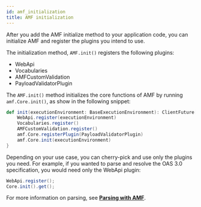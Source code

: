 ```yaml
---
id: amf_initialization
title: AMF initialization
---
```


After you add the AMF initialize method to your application code, you can initialize AMF and register the plugins you intend to use.

The initialization method, `AMF.init()` registers the following plugins:
- WebApi
- Vocabularies
- AMFCustomValidation
- PayloadValidatorPlugin

The `AMF.init()` method initializes the core functions of AMF by running `amf.Core.init()`, as show in the following snippet:

```scala title="AMF.scala"
def init(executionEnvironment: BaseExecutionEnvironment): ClientFuture[Unit] = {
    WebApi.register(executionEnvironment)
    Vocabularies.register()
    AMFCustomValidation.register()
    amf.Core.registerPlugin(PayloadValidatorPlugin)
    amf.Core.init(executionEnvironment)
}
```

Depending on your use case, you can cherry-pick and use only the plugins you need. For example, if you wanted to parse and resolve the OAS 3.0 specification,
you would need only the WebApi plugin:

```java
WebApi.register();
Core.init().get();
```

For more information on parsing, see [**Parsing with AMF**](amf_parsing).
